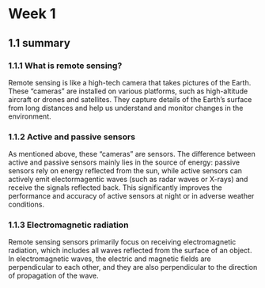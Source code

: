 # Week 1

## 1.1 summary

### 1.1.1 What is remote sensing?

Remote sensing is like a high-tech camera that takes pictures of the Earth. These "cameras" are installed on various platforms, such as high-altitude aircraft or drones and satellites. They capture details of the Earth's surface from long distances and help us understand and monitor changes in the environment.

### 1.1.2 Active and passive sensors

As mentioned above, these "cameras" are sensors. The difference between active and passive sensors mainly lies in the source of energy: passive sensors rely on energy reflected from the sun, while active sensors can actively emit electormagentic waves (such as radar waves or X-rays) and receive the signals reflected back. This significantly improves the performance and accuracy of active sensors at night or in adverse weather conditions.

### 1.1.3 Electromagnetic radiation

Remote sensing sensors primarily focus on receiving electromagnetic radiation, which includes all waves reflected from the surface of an object. In electromagnetic waves, the electric and magnetic fields are perpendicular to each other, and they are also perpendicular to the direction of propagation of the wave.
